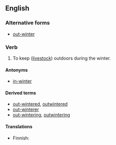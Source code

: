 ==English==

===Alternative forms===
*[[out-winter]]

===Verb===
{{en-verb}}

# {{context|transitive}} To keep ([[livestock]]) outdoors during the winter.

====Antonyms====
*[[in-winter]]

====Derived terms====
* [[out-wintered]], [[outwintered]]<!--adjective-->
* [[out-winterer]]
* [[out-wintering]], [[outwintering]]<!--noun-->

====Translations====
{{trans-top|to keep outdoors}}
* Finnish: {{t+|fi|pitää}} {{t+|fi|ulkona}}
{{trans-mid}}
{{trans-bottom}}